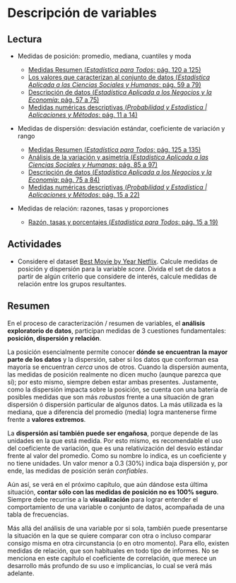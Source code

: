 # Descripción de variables

## Lectura

- Medidas de posición: promedio, mediana, cuantiles y moda

    - [Medidas Resumen (_Estadística para Todos_: pág. 120 a 125)](https://drive.google.com/file/d/1oe0BDy9U1l-H54Ry_mkVC5hxGE-Z5rGm/view?usp=share_link)
    - [Los valores que caracterizan al conjunto de datos (_Estadística Aplicada a las Ciencias Sociales y Humanas_: pág. 59 a 79)](https://drive.google.com/file/d/1rayM3pmKjnPR8BvKyU8ZGDo8o_2ZuPZR/view?usp=share_link)
    - [Descripción de datos (_Estadística Aplicada a los Negocios y la Economía_: pág. 57 a 75)](https://drive.google.com/file/d/1FX-LDq_MY3dD6UkhpktQVN6iDgNKug0N/view?usp=share_link)
    - [Medidas numéricas descriptivas (_Probabilidad y Estadística | Aplicaciones y Métodos_: pág. 11 a 14)](https://drive.google.com/file/d/1VCLbf-N79MIcStIe35XzL5NF-DTGENo_/view?usp=share_link)

- Medidas de dispersión: desviación estándar, coeficiente de variación y rango

    - [Medidas Resumen (_Estadística para Todos_: pág. 125 a 135)](https://drive.google.com/file/d/1oe0BDy9U1l-H54Ry_mkVC5hxGE-Z5rGm/view?usp=share_link)
    - [Análisis de la variación y asimetría (_Estadística Aplicada a las Ciencias Sociales y Humanas_: pág. 85 a 97)](https://drive.google.com/file/d/1rayM3pmKjnPR8BvKyU8ZGDo8o_2ZuPZR/view?usp=share_link)
    - [Descripción de datos (_Estadística Aplicada a los Negocios y la Economía_: pág. 75 a 84)](https://drive.google.com/file/d/1FX-LDq_MY3dD6UkhpktQVN6iDgNKug0N/view?usp=share_link)
    - [Medidas numéricas descriptivas (_Probabilidad y Estadística | Aplicaciones y Métodos_: pág. 15 a 22)](https://drive.google.com/file/d/1VCLbf-N79MIcStIe35XzL5NF-DTGENo_/view?usp=share_link)

- Medidas de relación: razones, tasas y proporciones

    - [Razón, tasas y porcentajes (_Estadística para Todos_: pág. 15 a 19)](https://drive.google.com/file/d/1oe0BDy9U1l-H54Ry_mkVC5hxGE-Z5rGm/view?usp=share_link)
    
## Actividades

- Considere el dataset [Best Movie by Year Netflix](https://drive.google.com/drive/folders/1Lprg5DfAXRnUcmYi5TdzfpKIzQ49ITuq?usp=share_link). Calcule medidas de posición y dispersión para la variable _score_. Divida el set de datos a partir de algún criterio que considere de interés, calcule medidas de relación entre los grupos resultantes.

## Resumen

En el proceso de caracterización / resumen de variables, el **análisis exploratorio de datos**, participan medidas de 3 cuestiones fundamentales: **posición, dispersión y relación**. 

La posición esencialmente permite conocer **dónde se encuentran la mayor parte de los datos** y la dispersión, saber si los datos que conforman esa mayoría se encuentran _cerca_ unos de otros. Cuando la dispersión aumenta, las medidas de posición realmente no dicen mucho (aunque parezca que sí); por esto mismo, siempre deben estar ambas presentes. Justamente, como la dispersión impacta sobre la posición, se cuenta con una batería de posibles medidas que son más _robustas_ frente a una situación de gran dispersión ó dispersión particular de algunos datos. La más utilizada es la mediana, que a diferencia del promedio (media) logra mantenerse firme frente a **valores extremos**. 

La **dispersión así también puede ser engañosa**, porque depende de las unidades en la que está medida. Por esto mismo, es recomendable el uso del coeficiente de variación, que es una relativización del desvío estándar frente al valor del promedio. Como su nombre lo indica, es un coeficiente y no tiene unidades. Un valor menor a 0.3 (30%) indica baja dispersión y, por ende, las medidas de posición serán _confiables_.

Aún así, se verá en el próximo capítulo, que aún dándose esta última situación, **contar sólo con las medidas de posición no es 100% seguro**. Siempre debe recurrise a la **visualización** para lograr entender el comportamiento de una variable o conjunto de datos, acompañada de una tabla de frecuencias.

Más allá del análisis de una variable por si sola, también puede presentarse la situación en la que se quiere comparar con otra o incluso comparar consigo misma en otra circunstancia (o en otro momento). Para ello, existen medidas de relación, que son habituales en todo tipo de informes. No se menciona en este capítulo el coeficiente de correlación, que merece un desarrollo más profundo de su uso e implicancias, lo cual se verá más adelante.